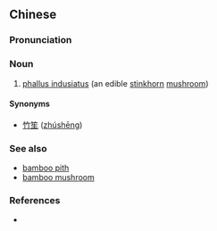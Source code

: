 {{also|竹荪}}
==Chinese==
{{zh-forms|s=竹荪}}

===Pronunciation===
{{zh-pron
|m=zhúsūn
|cat=n
}}

===Noun===
{{zh-noun}}

# [[w:Phallus indusiatus|phallus indusiatus]] (an edible [[stinkhorn]] [[mushroom]])

====Synonyms====
* [[竹笙]] ([[zhúshēng]])

===See also===
* [[bamboo pith]]
* [[bamboo mushroom]]

===References===
* {{pedialite|竹蓀|lang=zh}}